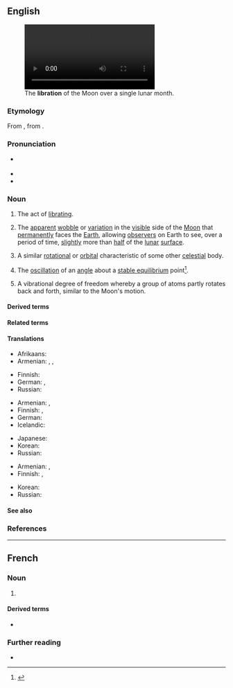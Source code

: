 ==English==
{{was wotd|2010|August|14}}
{{wikipedia}}
[[File:Lunar libration with phase Oct 2007.ogv|thumb|The '''libration''' of the Moon over a single lunar month.]]

===Etymology===
From {{uder|en|la|lībrātiō||a hurling, swinging}}, from {{m|la|lībrō||poise, cause to swing}}.

===Pronunciation===
* {{a|UK|US}} {{IPA|en|/laɪˈbɹeɪ.ʃən/}}
* {{audio|en|en-us-libration.ogg|Audio (US)}}
* {{rhymes|en|eɪʃən|s=3}}

===Noun===
{{en-noun|~}}

# The act of [[librate|librating]].
# {{lb|en|astronomy}} The [[apparent]] [[wobble]] or [[variation]] in the [[visible]] side of the [[Moon]] that [[permanently]] faces the [[Earth]], allowing [[observer]]s on Earth to see, over a period of time, [[slightly]] more than [[half]] of the [[lunar]] [[surface]].
# {{lb|en|by extension}} A similar [[rotational]] or [[orbital]] characteristic of some other [[celestial]] body.
# {{lb|en|[[dynamics]]}} The [[oscillation]] of an [[angle]] about a [[stable equilibrium]] point<ref>{{cite web |first=Alessandro |last=Morbidelli |date=2002 |url=https://www.semanticscholar.org/paper/Modern-celestial-mechanics-%3A-aspects-of-solar-Morbidelli/05a1b074f5d84e53f88497adeac003e94cd7427f |work=Modern celestial mechanics: aspects of solar system dynamics |page=73}}</ref>.
# {{lb|en|chemistry}} A vibrational degree of freedom whereby a group of atoms partly rotates back and forth, similar to the Moon's motion.

====Derived terms====
{{der4|en||libration point}}

====Related terms====
{{rel4|en||librate}}

====Translations====
{{trans-top|act of libration}}
* Afrikaans: {{t+|af|librasie}}
* Armenian: {{t+|hy|ճոճում}}, {{t+|hy|երերում}}, {{t+|hy|տատանում}}
{{trans-mid}}
* Finnish: {{t+|fi|huojunta}}
* German: {{t|de|Ausschwingen|n}}, {{t+|de|Pendeln|n}}
* Russian: {{t+|ru|качание}}
{{trans-bottom}}

{{trans-top|astronomy: apparent wobble of the moon}}
* Armenian: {{t+|hy|լիբրացիա}}, {{t+|hy|ճոճք}}
* Finnish: {{t+|fi|huojunta}}, {{t|fi|libraatio}}
* German: {{t|de|Libration|f}}
* Icelandic: {{t|is|tunglvik|n}}
{{trans-mid}}
* Japanese: {{t|ja|秤動|tr=ひょうどう, hyōdō}}
* Korean: {{t|ko|칭동}}
* Russian: {{t+|ru|либра́ция}}
{{trans-bottom}}

{{trans-top|astronomy: similar characteristic of another celesial object}}
* Armenian: {{t+|hy|լիբրացիա}}, {{t+|hy|ճոճք}}
* Finnish: {{t+|fi|huojunta}}, {{t|fi|libraatio}}
{{trans-mid}}
* Korean: {{t|ko|칭동}}
* Russian: {{t+|ru|либра́ция}}
{{trans-bottom}}

====See also====
{{rel4|en|nutation}}

===References===
{{reflist}}

----

==French==

===Noun===
{{fr-noun|f}}

# {{l|en|libration}}

====Derived terms====
* {{l|fr|point de libration}}

===Further reading===
* {{R:TLFi}}